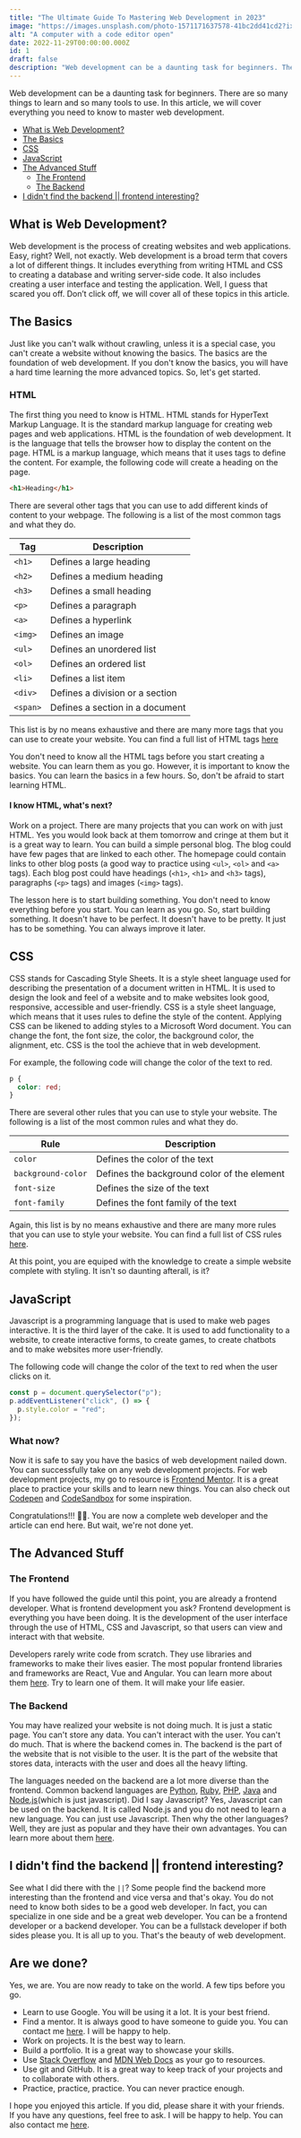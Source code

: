 ```yaml
---
title: "The Ultimate Guide To Mastering Web Development in 2023"
image: "https://images.unsplash.com/photo-1571171637578-41bc2dd41cd2?ixlib=rb-4.0.3&ixid=MnwxMjA3fDB8MHxwaG90by1wYWdlfHx8fGVufDB8fHx8&auto=format&fit=crop&w=1470&q=80"
alt: "A computer with a code editor open"
date: 2022-11-29T00:00:00.000Z
id: 1
draft: false
description: "Web development can be a daunting task for beginners. There are so many things to learn and so many tools to use. In this article, we will cover everything you need to know to master web development."
---
```


Web development can be a daunting task for beginners. There are so many things to learn and so many tools to use. In this article, we will cover everything you need to know to master web development.

- [What is Web Development?](#what-is-web-development)
- [The Basics](#the-basics)
- [CSS](#css)
- [JavaScript](#javascript)
- [The Advanced Stuff](#the-advanced-stuff)
  - [The Frontend](#the-frontend)
  - [The Backend](#the-backend)
- [I didn't find the backend || frontend interesting?](#i-didnt-find-the-backend--frontend-interesting)

## What is Web Development?

Web development is the process of creating websites and web applications. Easy, right? Well, not exactly. Web development is a broad term that covers a lot of different things. It includes everything from writing HTML and CSS to creating a database and writing server-side code. It also includes creating a user interface and testing the application. Well, I guess that scared you off. Don’t click off, we will cover all of these topics in this article.

## The Basics

Just like you can't walk without crawling, unless it is a special case, you can't create a website without knowing the basics. The basics are the foundation of web development. If you don't know the basics, you will have a hard time learning the more advanced topics. So, let's get started.

### HTML

The first thing you need to know is HTML. HTML stands for HyperText Markup Language. It is the standard markup language for creating web pages and web applications. HTML is the foundation of web development. It is the language that tells the browser how to display the content on the page. HTML is a markup language, which means that it uses tags to define the content. For example, the following code will create a heading on the page.

```html
<h1>Heading</h1>
```

There are several other tags that you can use to add different kinds of content to your webpage. The following is a list of the most common tags and what they do.

| Tag      | Description                     |
| -------- | ------------------------------- |
| `<h1>`   | Defines a large heading         |
| `<h2>`   | Defines a medium heading        |
| `<h3>`   | Defines a small heading         |
| `<p>`    | Defines a paragraph             |
| `<a>`    | Defines a hyperlink             |
| `<img>`  | Defines an image                |
| `<ul>`   | Defines an unordered list       |
| `<ol>`   | Defines an ordered list         |
| `<li>`   | Defines a list item             |
| `<div>`  | Defines a division or a section |
| `<span>` | Defines a section in a document |

This list is by no means exhaustive and there are many more tags that you can use to create your website. You can find a full list of HTML tags <a href="https://www.w3schools.com/tags/default.asp" target="_blank">here</a>

You don't need to know all the HTML tags before you start creating a website. You can learn them as you go. However, it is important to know the basics. You can learn the basics in a few hours. So, don't be afraid to start learning HTML.

#### I know HTML, what's next?

Work on a project. There are many projects that you can work on with just HTML. Yes you would look back at them tomorrow and cringe at them but it is a great way to learn.
You can build a simple personal blog. The blog could have few pages that are linked to each other.
The homepage could contain links to other blog posts (a good way to practice using `<ul>`, `<ol>` and `<a>` tags). Each blog post could have headings (`<h1>`, `<h1>` and `<h3>` tags), paragraphs (`<p>` tags) and images (`<img>` tags).

The lesson here is to start building something. You don't need to know everything before you start. You can learn as you go. So, start building something. It doesn't have to be perfect. It doesn't have to be pretty. It just has to be something. You can always improve it later.

## CSS

CSS stands for Cascading Style Sheets. It is a style sheet language used for describing the presentation of a document written in HTML. It is used to design the look and feel of a website and to make websites look good, responsive, accessible and user-friendly. CSS is a style sheet language, which means that it uses rules to define the style of the content. Applying CSS can be likened to adding styles to a Microsoft Word document. You can change the font, the font size, the color, the background color, the alignment, etc. CSS is the tool the achieve that in web development.

For example, the following code will change the color of the text to red.

```css
p {
  color: red;
}
```

There are several other rules that you can use to style your website. The following is a list of the most common rules and what they do.

| Rule               | Description                                 |
| ------------------ | ------------------------------------------- |
| `color`            | Defines the color of the text               |
| `background-color` | Defines the background color of the element |
| `font-size`        | Defines the size of the text                |
| `font-family`      | Defines the font family of the text         |

Again, this list is by no means exhaustive and there are many more rules that you can use to style your website. You can find a full list of CSS rules <a href="https://www.w3schools.com/cssref/default.asp" target="_blank">here</a>.

At this point, you are equiped with the knowledge to create a simple website complete with styling. It isn't so daunting afterall, is it?

## JavaScript

Javascript is a programming language that is used to make web pages interactive. It is the third layer of the cake. It is used to add functionality to a website, to create interactive forms, to create games, to create chatbots and to make websites more user-friendly.

The following code will change the color of the text to red when the user clicks on it.

```js
const p = document.querySelector("p");
p.addEventListener("click", () => {
  p.style.color = "red";
});
```

### What now?

Now it is safe to say you have the basics of web development nailed down. You can successfully take on any web development projects. For web development projects, my go to resource is <a href="https://www.frontendmentor.io/" target="_blank">Frontend Mentor</a>. It is a great place to practice your skills and to learn new things. You can also check out <a href="https://codepen.io/" target="_blank">Codepen</a> and <a href="https://codesandbox.io/" target="_blank">CodeSandbox</a> for some inspiration.

Congratulations!!! 🥳🥳. You are now a complete web developer and the article can end here.
But wait, we're not done yet.

## The Advanced Stuff

### The Frontend

If you have followed the guide until this point, you are already a frontend developer. What is frontend development you ask? Frontend development is everything you have been
doing. It is the development of the user interface through the use of HTML, CSS and Javascript, so that users can view and interact with that website.

Developers rarely write code from scratch. They use libraries and frameworks to make their lives easier. The most popular frontend libraries and frameworks are React, Vue and Angular. You can learn more about them <a href="https://welearncode.com/what-are-frontend-frameworks/" target="_blank">here</a>. Try to learn one of them. It will make your life easier.

### The Backend

You may have realized your website is not doing much. It is just a static page. You can't store any data. You can't interact with the user. You can't do much. That is where the backend comes in. The backend is the part of the website that is not visible to the user. It is the part of the website that stores data, interacts with the user and does all the heavy lifting.

The languages needed on the backend are a lot more diverse than the frontend. Common backend languages are <a href="https://www.python.org/" target="_blank">Python</a>, <a href="https://www.ruby-lang.org/en/" target="_blank">Ruby</a>, <a href="https://www.php.net/" target="_blank">PHP</a>, <a href="https://www.java.com/en/" target="_blank">Java</a> and <a href="https://nodejs.org/en/" target="_blank">Node.js</a>(which is just javascript). Did I say Javascript? Yes, Javascript can be used on the backend. It is called Node.js and you do not need to learn a new language. You can just use Javascript. Then why the other languages? Well, they are just as popular and they have their own advantages. You can learn more about them <a href="https://www.freecodecamp.org/news/the-2019-web-developer-roadmap/">here</a>.

## I didn't find the backend || frontend interesting?

See what I did there with the `||`? Some people find the backend more interesting than the frontend and vice versa and that's okay. You do not need to know both sides to be
a good web developer. In fact, you can specialize in one side and be a great web developer. You can be a frontend developer or a backend developer. You can be a fullstack developer if both sides please you. It is all up to you. That's the beauty of web development.

## Are we done?

Yes, we are. You are now ready to take on the world. A few tips before you go.

- Learn to use Google. You will be using it a lot. It is your best friend.
- Find a mentor. It is always good to have someone to guide you. You can contact me <a href="https://www.ayitinya.me" target="_blank">here</a>. I will be happy to help.
- Work on projects. It is the best way to learn.
- Build a portfolio. It is a great way to showcase your skills.
- Use <a href="https://stackoverflow.com/" target="_blank">Stack Overflow</a> and <a href="https://developer.mozilla.org/en-US/" target="_blank">MDN Web Docs</a> as your go to resources.
- Use git and GitHub. It is a great way to keep track of your projects and to collaborate with others.
- Practice, practice, practice. You can never practice enough.

I hope you enjoyed this article. If you did, please share it with your friends. If you have any questions, feel free to ask. I will be happy to help. You can also contact me <a href="https://www.ayitinya.me" target="_blank">here</a>.
